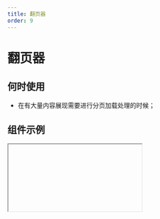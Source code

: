 ```yaml
---
title: 翻页器
order: 9
---
```


# 翻页器

## 何时使用

- 在有大量内容展现需要进行分页加载处理的时候；

## 组件示例


<Iframe url="https://www.aliwork.com/developer/pagination-v2?isRenderNav=false" />
## 组件属性


<AttrTable
  dataSource={[
    {
      attr: '总记录数',
      code: 'total',
      type: 'String',
      demo: '',
      dafault: '100',
      desc: '',
    },
    {
      attr: '当前页码',
      code: 'current',
      type: 'String',
      demo: '',
      dafault: '1',
      desc: '',
    },
    {
      attr: '分页尺寸',
      code: 'size',
      type: 'String',
      demo: '"small"',
      dafault: 'normal',
      desc: '"small" "medium" "large"',
    },
    {
      attr: '分页类型',
      code: 'type',
      type: 'String',
      demo: '"normal"',
      dafault: 'normal',
      desc: '"normal" "simple" "mini"',
    },
    {
      attr: '前进后退按钮样式',
      code: 'shape',
      type: 'String',
      demo: '"normal" "arrow-only" "arrow-prev-only" "no-border"',
      dafault: 'false',
      desc: '',
    },
    {
      attr: '每页显示选择器类型',
      code: 'pageSizeSelector',
      type: 'boolean/string',
      demo: "'false, 'filter', 'dropdown'",
      dafault: 'false',
      desc: '',
    },
    {
      attr: '每页显示选择器可选值',
      code: 'pageSizeList',
      type: 'String',
      demo: '"5, 10, 20" ',
      dafault: '',
      desc: '',
    },
    {
      attr: 'pageSize',
      code: 'pageSize',
      type: 'String',
      demo: '',
      dafault: '10',
      desc: '',
    },
    {
      attr: '每页显示选择器在组件中的位置',
      code: 'pageSizePosition',
      type: 'String',
      demo: '"start"',
      dafault: '"end"',
      desc: '"start" "end"',
    },
    {
      attr: '当分页数为 1 时，是否隐藏分页器',
      code: 'hideOnlyOnePage',
      type: 'String',
      demo: 'false',
      dafault: 'false',
      desc: '',
    },
    {
      attr: '显示跳转输入框与按钮',
      code: 'showJump',
      type: 'String',
      demo: 'true',
      dafault: 'true',
      desc: '',
    },
    {
      attr: '当每页数量改变时',
      code: 'onPageSizeChange',
      type: 'Function',
      demo: 'function(pageSize){}',
      dafault: '',
      desc: '',
    },
    {
      attr: '当页码改变时',
      code: 'onChange',
      type: 'Function',
      demo: 'function(currentPagination){}',
      dafault: '',
      desc: '',
    },
  ]}
/>
